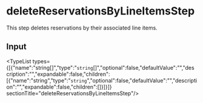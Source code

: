 
# deleteReservationsByLineItemsStep

This step deletes reservations by their associated line items.

## Input

<TypeList types={[{"name":"string[]","type":"`string`[]","optional":false,"defaultValue":"","description":"","expandable":false,"children":[{"name":"string","type":"`string`","optional":false,"defaultValue":"","description":"","expandable":false,"children":[]}]}]}  sectionTitle="deleteReservationsByLineItemsStep"/>
